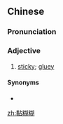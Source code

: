 ==Chinese==
{{zh-forms|alt=粘糊糊}}

===Pronunciation===
{{zh-pron
|m=niánhūhū
|cat=a
}}

===Adjective===
{{zh-adj}}

# {{lb|zh|expressive}} [[sticky]]; [[gluey]]

====Synonyms====
* {{zh-l|黏糊}}

[[zh:黏糊糊]]